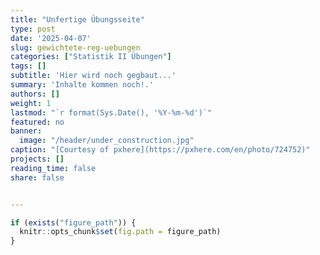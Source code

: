 ```yaml
---
title: "Unfertige Übungsseite" 
type: post
date: '2025-04-07'
slug: gewichtete-reg-uebungen
categories: ["Statistik II Übungen"] 
tags: [] 
subtitle: 'Hier wird noch gegbaut...'
summary: 'Inhalte kommen noch!.' 
authors: [] 
weight: 1
lastmod: "`r format(Sys.Date(), '%Y-%m-%d')`"
featured: no
banner: 
  image: "/header/under_construction.jpg"
caption: "[Courtesy of pxhere](https://pxhere.com/en/photo/724752)"
projects: []
reading_time: false
share: false


---
```


```r
if (exists("figure_path")) {
  knitr::opts_chunk$set(fig.path = figure_path)
}
```

